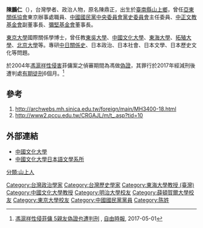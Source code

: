 {{Infobox officeholder
| name = 陳鵬仁
| image name = 
| width = 
| now = [[中國文化大學|中國文化大學]][[日本語文學系|日本語文學系]]教授
| period = 
| Sex = 男性
| party = {{Kmt|19px}} 
| different name =
| Native place =
| birth_date = {{birth date and age|1930|12|2}}
| birth_place = {{TWN-JPN}}[[臺南州|臺南州]][[新化郡|新化郡]][[山上庄|山上庄]]
| death_date = 
| death_place = 
| nationality = {{ROC}}
| spouse = 
| research =史學、政治學、中日外交、東亞國際關係
| educate = 
*[[明治大學|明治大學]]經濟學士
*[[明治大學|明治大學]]政治學碩士
*[[西東大學|西東大學]]文學碩士
*[[東京大學|東京大學]]國際關係學博士
| past = 
| work =
| prize = 
}}
'''陳鵬仁'''（{{bd|1930年|12月2日}}），台灣學者、政治人物，原名陳鼎正，出生於[[臺南縣|臺南縣]][[山上鄉|山上鄉]]，曾任[[亞東關係協會|亞東關係協會]]東京辦事處職員、[[中國國民黨中央委員會黨史委員會|中國國民黨中央委員會黨史委員會]]主任委員、[[中正文教基金會|中正文教基金會]]副董事長、[[彌堅基金會|彌堅基金會]]董事長。

[[東京大學|東京大學]]國際關係學博士，曾任教[[東吳大學_(台灣)|東吳大學]]、[[中國文化大學|中國文化大學]]、[[東海大學_(台灣)|東海大學]]、[[拓殖大學|拓殖大學]]、[[北京大學|北京大學]]等。專研[[中日關係史|中日關係史]]、日本政治、日本社會、日本文學、日本歷史文化等問題。

於2004年[[馮滬祥|馮滬祥]][[性侵害|性侵害]]菲傭案之偵審期間為馮做[[偽證|偽證]]，其罪行於2017年經減刑後遭判處[[有期徒刑|有期徒刑]]6個月。<ref>[http://news.ltn.com.tw/news/society/breakingnews/2053677 馮滬祥性侵菲傭 5親友偽證也遭判刑] {{Wayback|url=http://news.ltn.com.tw/news/society/breakingnews/2053677 |date=20210518045920 }}, [[自由時報|自由時報]], 2017-05-01</ref>

==參考==
#http://archwebs.mh.sinica.edu.tw/foreign/main/MH3400-18.html{{dead link|date=2018年5月 |bot=InternetArchiveBot |fix-attempted=yes }}
#http://www2.pccu.edu.tw/CRGAJL/m/t_.asp?tid=10{{dead link|date=2018年5月 |bot=InternetArchiveBot |fix-attempted=yes }}

==外部連結==
*[http://www.pccu.edu.tw 中國文化大學]
*[https://web.archive.org/web/20080622185105/http://www2.pccu.edu.tw/CRGAJL/ 中國文化大學日本語文學系所]
{{DEFAULTSORT:Chen}}
[[Category:台灣政治學家|Category:台灣政治學家]]
[[Category:台灣歷史學家|Category:台灣歷史學家]]
[[Category:東海大學教授_(臺灣)|Category:東海大學教授 (臺灣)]]
[[Category:中國文化大學教授|Category:中國文化大學教授]]
[[Category:明治大學校友|Category:明治大學校友]]
[[Category:薛頓賀爾大學校友|Category:薛頓賀爾大學校友]]
[[Category:東京大學校友|Category:東京大學校友]]
[[Category:中國國民黨黨員|Category:中國國民黨黨員]]
[[Category:陈姓|Category:陈姓]]
[[分類:山上人|分類:山上人]]